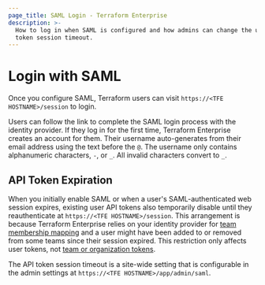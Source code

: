 ```yaml
---
page_title: SAML Login - Terraform Enterprise
description: >-
  How to log in when SAML is configured and how admins can change the user API
  token session timeout.
---
```


# Login with SAML

Once you configure SAML, Terraform users can visit `https://<TFE HOSTNAME>/session` to login.

Users can follow the link to complete the SAML login process with the identity provider. If they log in for the first time, Terraform Enterprise creates an account for them. Their username auto-generates from their email address using the text before the `@`. The username only contains alphanumeric characters, `-`, or `_`. All invalid characters convert to `_`.

## API Token Expiration

When you initially enable SAML or when a user's SAML-authenticated web session expires, existing user API tokens also temporarily disable until they reauthenticate at `https://<TFE HOSTNAME>/session`. This arrangement is because Terraform Enterprise relies on your identity provider for [team membership mapping](/terraform/enterprise/saml/team-membership) and a user might have been added to or removed from some teams since their session expired. This restriction only affects user tokens, not [team or organization tokens](/terraform/enterprise/users-teams-organizations/api-tokens).

The API token session timeout is a site-wide setting that is configurable in the admin settings at `https://<TFE HOSTNAME>/app/admin/saml`.

